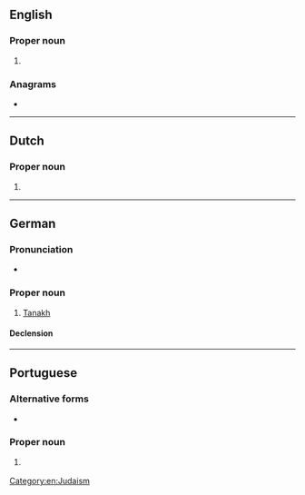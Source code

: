 ==English==

===Proper noun===
{{en-proper noun}}

# {{alternative form of|en|Tanakh}}

===Anagrams===
* {{anagrams|en|a=aachnt|acanth|acanth-}}

[[Category:en:Judaism]]

----

==Dutch==

===Proper noun===
{{nl-proper noun|m}}

# {{alternative form of|nl|Tenach}}

----

==German==

===Pronunciation===
* {{audio|de|De-Tanach.ogg|Audio}}

===Proper noun===
{{de-proper noun|m|Tanach}}

# [[Tanakh]]

====Declension====
{{de-decl-noun-m||n=sg}}

----

==Portuguese==

===Alternative forms===
* {{l|pt|Tanakh}}

===Proper noun===
{{pt-proper noun|m|g2=f}}

# {{lb|pt|Judaism}} {{l|en|Tanakh}} {{gloss|body of Jewish scripture}}